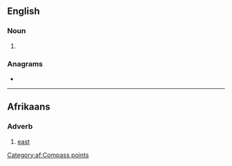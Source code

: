 {{also|OOS}}
==English==

===Noun===
{{head|en|noun plural form}}

# {{plural of|oo|lang=en}}

===Anagrams===
* {{anagrams|en|Oso|Soo|soo}}

----

==Afrikaans==

===Adverb===
{{head|af|adverb}}

# [[east]]

[[Category:af:Compass points]]